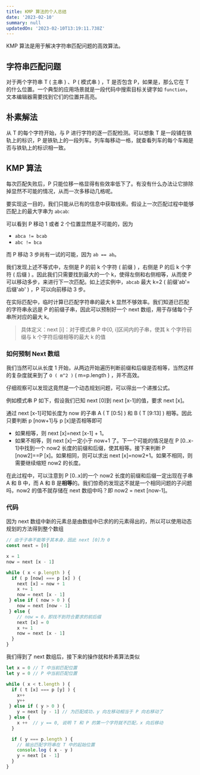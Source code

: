 ```yaml
---
title: KMP 算法的个人总结
date: '2023-02-10'
summary: null
updatedOn: '2023-02-10T13:19:11.738Z'
---
```


KMP 算法是用于解决字符串匹配问题的高效算法。

## 字符串匹配问题

对于两个字符串 T ( 主串 ) 、P ( 模式串 ) ，T 是否包含 P，如果是，那么它在 T 的什么位置。一个典型的应用场景就是一段代码中搜索目标关键字如 `function`，文本编辑器需要找到它们的位置并高亮。

## 朴素解法

从 T 的每个字符开始，与 P 进行字符的逐一匹配检测。可以想象 T 是一段铺在铁轨上的标识，P 是铁轨上的一段列车。列车每移动一格，就查看列车的每个车厢是否与铁轨上的标识相一致。

## KMP 算法

每次匹配失败后，P 只能位移一格显得有些效率低下了。有没有什么办法让它排除掉显然不可能的情况，从而一次多移动几格呢。

要实现这一目的，我们只能从已有的信息中获取线索。假设上一次匹配过程中能够匹配上的最大字串为 `abcab`:

<KMPDemo1 />

可以看到 P 移动 1 或者 2 个位置显然是不可能的，因为
-   `abca != bcab`
-   `abc != bca`

而 P 移动 3 步尚有一试的可能，因为 `ab == ab`。

我们发现上述不等式中，左侧是 P 的前 k 个字符 ( 前缀 ) ，右侧是 P 的后 k 个字符 ( 后缀 ) 。因此我们只需要找到最大的一个 k，使得左侧和右侧相等，从而使 P 可以移动多步，来进行下一次匹配。如上述实例中，`abcab` 最大 k=2 ( 前缀'ab'=后缀'ab' ) ，P 可以向前移动 3 步。

在实际匹配中，临时计算已匹配字符串的最大 k 显然不够效率。我们知道已匹配的字符串永远是 P 的前缀子串，因此可以预制好一个 next 数组，用于存储每个子串所对应的最大 k。
> 具体定义：next [i]：对于模式串 P 中[0, i]区间内的子串，使其 k 个字符前缀与 k 个字符后缀相等的最大 k 的值

### 如何预制 Next 数组

我们当然可以从长度 1 开始，从两边开始遍历判断前缀和后缀是否相等，当然这样的复杂度就来到了 `O ( m^2 )` ( m=p.length ) ，并不高效。

仔细观察可以发现这竟然是一个动态规划问题，可以得出一个递推公式。

例如模式串 P 如下，假设我们已知 next [0]到 next [x-1]的值，要求 next [x]。

<KMPDemo2 />

通过 next [x-1]可知长度为 now 的子串 A ( T [0:5] ) 和 B ( T [9:13] ) 相等。因此只要判断 p [now+1]与 p [x]是否相等即可
-   如果相等，则 next [x]=next [x-1] + 1。
-   如果不相等，则 next [x]一定小于 now+1 了。下一个可能的情况是在 P [0..x-1]中找到一个 now2 长度的前缀和后缀，使其相等。接下来判断 P [now2]==P [x]。如果相同，则可以求出 next [x]=now2+1。如果不相同，则需要继续缩短 now2 的长度。

在此过程中，可以注意到 P [0..x]的一个 now2 长度的前缀和后缀一定出现在子串 A 和 B 中，而 A 和 B 是**相等**的。我们惊奇的发现这不就是一个相同问题的子问题吗，now2 的值不就存储在 next 数组中吗？即 now2 = next [now-1]。

### 代码

因为 next 数组中新的元素总是由数组中已求的的元素得出的，所以可以使用动态规划的方法得到整个数组
```js
// 由于子串不能等于其本身，因此 next [0]为 0
const next = [0]

x = 1
now = next [x - 1]

while ( x < p.length ) {
  if ( p [now] === p [x] ) {
    next [x] = now + 1
    x += 1
    now = next [x - 1]
 } else if ( now > 0 ) {
    now = next [now - 1]
 } else {
    // now = 0，即找不到符合要求的前后缀
    next [x] = 0
    x += 1
    now = next [x - 1]
  }
}
```

我们得到了 next 数组后，接下来的操作就和朴素算法类似
```js
let x = 0 // T 中当前匹配位置
let y = 0 // P 中当前匹配位置

while ( x < t.length ) {
  if ( t [x] === p [y] ) {
    x++
    y++
 } else if ( y > 0 ) {
    y = next [y - 1] // 为匹配成功，y 向左移动相当于 P 向右移动了
 } else {
    x ++  // y == 0, 说明 T 和 P 的第一个字符就不匹配，x 向后移动
  }

  if ( y === p.length ) {
    // 输出匹配字符串在 T 中的起始位置
    console.log ( x - y )
    y = next [x - 1]
  }
}
```
